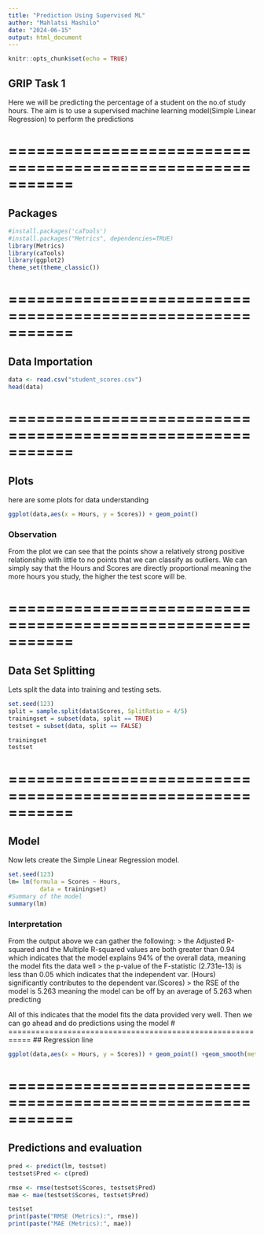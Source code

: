 ---
title: "Prediction Using Supervised ML"
author: "Mahlatsi Mashilo"
date: "2024-06-15"
output: html_document
---

```{r setup, include=FALSE}
knitr::opts_chunk$set(echo = TRUE)
```

## GRIP Task 1
Here we will be predicting the percentage of a student on the no.of study hours.
The aim is to use a supervised machine learning model(Simple Linear Regression) to perform the predictions

# ===========================================================
## Packages
```{r packages, echo=TRUE}
#install.packages('caTools')
#install.packages("Metrics", dependencies=TRUE)
library(Metrics)
library(caTools)
library(ggplot2)
theme_set(theme_classic())
```

# ===========================================================
## Data Importation
```{r Data, echo=TRUE}
data <- read.csv("student_scores.csv")
head(data)
```

# ===========================================================
## Plots
here are some plots for data understanding

```{r Visuals, echo=TRUE}
ggplot(data,aes(x = Hours, y = Scores)) + geom_point()
```
### Observation
From the plot we can see that the points show a relatively strong positive relationship with little to no points that we can classify as outliers. We can simply say that the Hours and Scores are directly proportional meaning the more hours you study, the higher the test score will be.

# ===========================================================
## Data Set Splitting
Lets split the data into training and testing sets.

```{r Split, echo=FALSE}
set.seed(123)
split = sample.split(data$Scores, SplitRatio = 4/5)
trainingset = subset(data, split == TRUE)
testset = subset(data, split == FALSE)

trainingset
testset
```
# ===========================================================
## Model
Now lets create the Simple Linear Regression model.
```{r Model, echo=TRUE}
set.seed(123)
lm= lm(formula = Scores ~ Hours,
         data = trainingset)
#Summary of the model
summary(lm)
```
### Interpretation
From the output above we can gather the following:
> the Adjusted R-squared and the Multiple R-squared values are both greater than 0.94 which indicates that the model explains 94% of the overall data, meaning the model fits the data well
> the p-value of the F-statistic (2.731e-13) is less than 0.05 which indicates that the independent var. (Hours) significantly contributes to the dependent var.(Scores)
> the RSE of the model is 5.263 meaning the model can be off by an average of 5.263 when predicting

All of this indicates that the model fits the data provided very well. Then we can go ahead and do predictions using the model
# ===========================================================
## Regression line
```{r RegLine, echo=TRUE}
ggplot(data,aes(x = Hours, y = Scores)) + geom_point() +geom_smooth(method = "lm")

```

# ===========================================================
## Predictions and evaluation
```{r Pred, echo=TRUE}
pred <- predict(lm, testset)
testset$Pred <- c(pred)

rmse <- rmse(testset$Scores, testset$Pred)
mae <- mae(testset$Scores, testset$Pred)

testset
print(paste("RMSE (Metrics):", rmse))
print(paste("MAE (Metrics):", mae))
```

